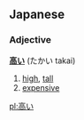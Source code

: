 ==Japanese==
===Adjective===
'''[[高]]い''' (たかい takai)

# [[high]], [[tall]]
# [[expensive]]

[[pl:高い]]